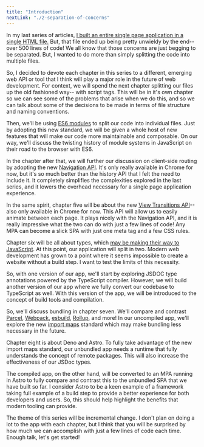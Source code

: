 ```yaml
---
title: "Introduction"
nextLink: "./2-separation-of-concerns"
---
```


In my last series of articles, [I built an entire single page application in a single HTML file.](../client-side-routing) But, that file ended up being pretty unwieldy by the end-- over 500 lines of code! We all know that those concerns are just begging to be separated. But, I wanted to do more than simply splitting the code into multiple files.

So, I decided to devote each chapter in this series to a different, emerging web API or tool that I think will play a major role in the future of web development. For context, we will spend the next chapter splitting our files up the old fashioned way-- with script tags. This will be in it's own chapter so we can see some of the problems that arise when we do this, and so we can talk about some of the decisions to be made in terms of file structure and naming conventions.

Then, we'll be using [ES6 modules](https://developer.mozilla.org/en-US/docs/Web/JavaScript/Guide/Modules) to split our code into individual files. Just by adopting this new standard, we will be given a whole host of new features that will make our code more maintainable and composable. On our way, we'll discuss the twisting history of module systems in JavaScript on their road to the browser with ES6.

In the chapter after that, we will further our discussion on client-side routing by adopting the new [Navigation API](https://developer.mozilla.org/en-US/docs/Web/API/Navigation_API). It's only really available in Chrome for now, but it's so much better than the history API that I felt the need to include it. It completely simplifies the complexities explored in the last series, and it lowers the overhead necessary for a single page application experience.

In the same spirit, chapter five will be about the new [View Transitions API](https://developer.mozilla.org/en-US/docs/Web/API/View_Transitions_API)-- also only available in Chrome for now. This API will allow us to easily animate between each page. It plays nicely with the Navigation API, and it is really impressive what the two can do with just a few lines of code! Any MPA can become a slick SPA with just one meta tag and a few CSS rules.

Chapter six will be all about types, which [may be making their way to JavaScript](https://devblogs.microsoft.com/typescript/a-proposal-for-type-syntax-in-javascript/). At this point, our application will split in two. Modern web development has grown to a point where it seems impossible to create a website without a build step. I want to test the limits of this necessity.

So, with one version of our app, we'll start by exploring JSDOC type annotations powered by the TypeScript compiler. However, we will build another version of our app where we fully convert our codebase to TypeScript as well. With this version of the app, we will be introduced to the concept of build tools and compilation.

So, we'll discuss bundling in chapter seven. We'll compare and contrast [Parcel](https://parceljs.org/), [Webpack](https://webpack.js.org/), [esbuild](https://esbuild.github.io/), [Rollup](https://rollupjs.org), and more! In our uncompiled app, we'll explore the new [import maps](https://html.spec.whatwg.org/multipage/webappapis.html#import-maps) standard which may make bundling less necessary in the future.

Chapter eight is about Deno and Astro. To fully take advantage of the new import maps standard, our unbundled app needs a runtime that fully understands the concept of remote packages. This will also increase the effectiveness of our JSDoc types. 

The compiled app, on the other hand, will be converted to an MPA running in Astro to fully compare and contrast this to the unbundled SPA that we have built so far. I consider Astro to be a keen example of a framework taking full example of a build step to provide a better experience for both developers and users. So, this should help highlight the benefits that modern tooling can provide.

The theme of this series will be incremental change. I don't plan on doing a lot to the app with each chapter, but I think that you will be surprised by how much we can accomplish with just a few lines of code each time. Enough talk, let's get started!
